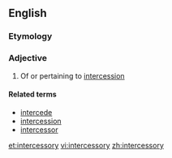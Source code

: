 ==English==
===Etymology===
{{suffix|intercession|ory}} <!-- Not intercessor + -y -->

===Adjective===
{{en-adj}}

# Of or pertaining to [[intercession]]

====Related terms====
* [[intercede]]
* [[intercession]]
* [[intercessor]]

[[et:intercessory]]
[[vi:intercessory]]
[[zh:intercessory]]